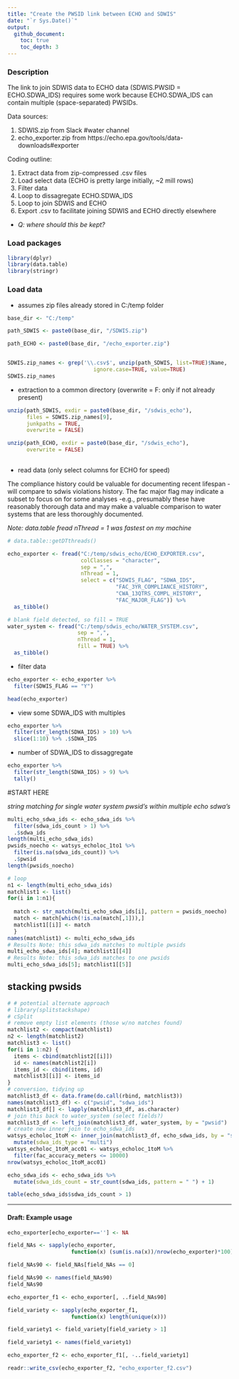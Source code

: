 ```yaml
---
title: "Create the PWSID link between ECHO and SDWIS"
date: "`r Sys.Date()`"
output:
  github_document:
    toc: true
    toc_depth: 3
---
```


### Description

The link to join SDWIS data to ECHO data (SDWIS.PWSID = ECHO.SDWA_IDS) requires some work because ECHO.SDWA_IDS can contain multiple (space-separated) PWSIDs.

Data sources:

1. SDWIS.zip from Slack #water channel
2. echo_exporter.zip from https://echo.epa.gov/tools/data-downloads#exporter

Coding outline:

1. Extract data from zip-compressed .csv files
2. Load select data (ECHO is pretty large initially, ~2 mill rows)
3. Filter data
4. Loop to dissagregate ECHO.SDWA_IDS
5. Loop to join SDWIS and ECHO
6. Export .csv to facilitate joining SDWIS and ECHO directly elsewhere
+ *Q: where should this be kept?*


### Load packages

```r

library(dplyr)
library(data.table)
library(stringr)

```


### Load data

+ assumes zip files already stored in C:/temp folder

```r

base_dir <- "C:/temp"

path_SDWIS <- paste0(base_dir, "/SDWIS.zip")

path_ECHO <- paste0(base_dir, "/echo_exporter.zip")


SDWIS.zip_names <- grep('\\.csv$', unzip(path_SDWIS, list=TRUE)$Name, 
                           ignore.case=TRUE, value=TRUE)
SDWIS.zip_names

```

+ extraction to a common directory (overwrite = F: only if not already present)

```r

unzip(path_SDWIS, exdir = paste0(base_dir, "/sdwis_echo"), 
      files = SDWIS.zip_names[9],
      junkpaths = TRUE,
      overwrite = FALSE)

unzip(path_ECHO, exdir = paste0(base_dir, "/sdwis_echo"), 
      overwrite = FALSE)
  
```

+ read data (only select columns for ECHO for speed)

The compliance history could be valuable for documenting recent lifespan -will compare to sdwis violations history. The fac major flag may indicate a subset to focus on for some analyses -e.g., presumably these have reasonably thorough data and may make a valuable comparison to water systems that are less thoroughly documented.

*Note: data.table fread nThread = 1 was fastest on my machine*
 
```r

# data.table::getDTthreads()

echo_exporter <- fread("C:/temp/sdwis_echo/ECHO_EXPORTER.csv", 
                       colClasses = "character",
                       sep = ",",
                       nThread = 1, 
                       select = c("SDWIS_FLAG", "SDWA_IDS", 
                                  "FAC_3YR_COMPLIANCE_HISTORY", 
                                  "CWA_13QTRS_COMPL_HISTORY", 
                                  "FAC_MAJOR_FLAG")) %>% 
  as_tibble()

# blank field detected, so fill = TRUE
water_system <- fread("C:/temp/sdwis_echo/WATER_SYSTEM.csv", 
                      sep = ",", 
                      nThread = 1, 
                      fill = TRUE) %>% 
  as_tibble()

```

+ filter data

```r

echo_exporter <- echo_exporter %>% 
  filter(SDWIS_FLAG == "Y") 

head(echo_exporter)
```
 
+ view some SDWA_IDS with multiples

```r
echo_exporter %>% 
  filter(str_length(SDWA_IDS) > 10) %>% 
  slice(1:10) %>% .$SDWA_IDS
```

+ number of SDWA_IDS to dissaggregate

```r
echo_exporter %>% 
  filter(str_length(SDWA_IDS) > 9) %>% 
  tally()
```

#START HERE

*string matching for single water system pwsid's within multiple echo sdwa's*

```r
multi_echo_sdwa_ids <- echo_sdwa_ids %>% 
  filter(sdwa_ids_count > 1) %>% 
  .$sdwa_ids
length(multi_echo_sdwa_ids)
pwsids_noecho <- watsys_echoloc_1to1 %>% 
  filter(is.na(sdwa_ids_count)) %>% 
  .$pwsid
length(pwsids_noecho)
```


```r
# loop
n1 <- length(multi_echo_sdwa_ids)
matchlist1 <- list()
for(i in 1:n1){
  
  match <- str_match(multi_echo_sdwa_ids[i], pattern = pwsids_noecho)
  match <- match[which(!is.na(match[,1])),]
  matchlist1[[i]] <- match
  }
names(matchlist1) <- multi_echo_sdwa_ids
# Results Note: this sdwa_ids matches to multiple pwsids
multi_echo_sdwa_ids[4]; matchlist1[[4]]
# Results Note: this sdwa_ids matches to one pwsids
multi_echo_sdwa_ids[5]; matchlist1[[5]]
```

## stacking pwsids

```r
# # potential alternate approach
# library(splitstackshape)
# cSplit
# remove empty list elements (those w/no matches found)
matchlist2 <- compact(matchlist1)
n2 <- length(matchlist2)
matchlist3 <- list()
for(i in 1:n2) {
  items <- cbind(matchlist2[[i]])
  id <- names(matchlist2[i])
  items_id <- cbind(items, id)
  matchlist3[[i]] <- items_id
}
# conversion, tidying up
matchlist3_df <- data.frame(do.call(rbind, matchlist3))
names(matchlist3_df) <- c("pwsid", "sdwa_ids")
matchlist3_df[] <- lapply(matchlist3_df, as.character)
# join this back to water_system (select fields?)
matchlist3_df <- left_join(matchlist3_df, water_system, by = "pwsid")
# create new inner join to echo_sdwa_ids
watsys_echoloc_1toM <- inner_join(matchlist3_df, echo_sdwa_ids, by = "sdwa_ids") %>% 
  mutate(sdwa_ids_type = "multi")
watsys_echoloc_1toM_acc01 <- watsys_echoloc_1toM %>% 
  filter(fac_accuracy_meters <= 10000)
nrow(watsys_echoloc_1toM_acc01)
```








```r

echo_sdwa_ids <- echo_sdwa_ids %>% 
  mutate(sdwa_ids_count = str_count(sdwa_ids, pattern = " ") + 1)

table(echo_sdwa_ids$sdwa_ids_count > 1)


```


























***

#### Draft: Example usage

```r
echo_exporter[echo_exporter==''] <- NA
```



```r

field_NAs <- sapply(echo_exporter, 
                    function(x) (sum(is.na(x))/nrow(echo_exporter)*100))

field_NAs90 <- field_NAs[field_NAs == 0]

field_NAs90 <- names(field_NAs90)
field_NAs90
```



```r

echo_exporter_f1 <- echo_exporter[, ..field_NAs90]

```



```r
field_variety <- sapply(echo_exporter_f1, 
                    function(x) length(unique(x)))

field_variety1 <- field_variety[field_variety > 1]

field_variety1 <- names(field_variety1)

```


```r

echo_exporter_f2 <- echo_exporter_f1[, -..field_variety1]

```


```r

readr::write_csv(echo_exporter_f2, "echo_exporter_f2.csv")

```



 